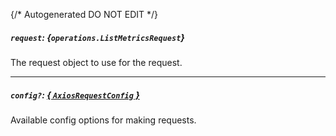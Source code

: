 {/* Autogenerated DO NOT EDIT  */}

##### `request`: *{`operations.ListMetricsRequest`}*
The request object to use for the request.
<Collapsible>
    <ListMetricsRequest/>
</Collapsible>

---
##### `config?`: [*{ `AxiosRequestConfig` }*](https://axios-http.com/docs/req_config)
Available config options for making requests.


